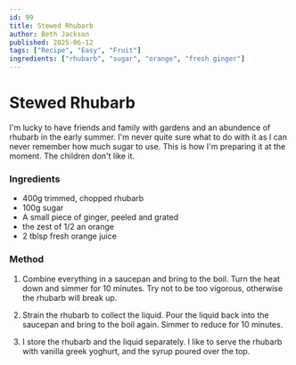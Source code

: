 ```yaml
---
id: 99
title: Stewed Rhubarb
author: Beth Jackson
published: 2025-06-12
tags: ["Recipe", "Easy", "Fruit"]
ingredients: ["rhubarb", "sugar", "orange", "fresh ginger"]
---
```


# Stewed Rhubarb

<BlogTextWrapper>

I'm lucky to have friends and family with gardens and an abundence of rhubarb in the early summer. I'm never quite sure what to do with it as I can never remember how much sugar to use. This is how I'm preparing it at the moment. The children don't like it.

</BlogTextWrapper>

<BlogTextWrapper>

### Ingredients

- 400g trimmed, chopped rhubarb
- 100g sugar
- A small piece of ginger, peeled and grated
- the zest of 1/2 an orange
- 2 tblsp fresh orange juice

### Method

1. Combine everything in a saucepan and bring to the boil. Turn the heat down and simmer for 10 minutes. Try not to be too vigorous, otherwise the rhubarb will break up.

2. Strain the rhubarb to collect the liquid. Pour the liquid back into the saucepan and bring to the boil again. Simmer to reduce for 10 minutes.

3. I store the rhubarb and the liquid separately. I like to serve the rhubarb with vanilla greek yoghurt, and the syrup poured over the top.

</BlogTextWrapper>

<ClickableTags tags={tags} />

